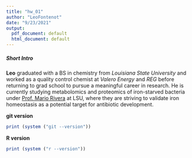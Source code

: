```yaml
---
title: "hw_01"
author: "LeoFontenot"
date: "9/23/2021"
output:
  pdf_document: default
  html_document: default
---
```


##### Short Intro
**Leo** graduated with a BS in chemistry from *Louisiana State University* and worked as a quality control chemist at *Valero Energy* and *REG* before returning to grad school to pursue a meaningful career in research. He is currently studying metabolomics and proteomics of iron-starved bacteria under [Prof. Mario Rivera](https://sites01.lsu.edu/faculty/rivera/) at LSU, where they are striving to validate iron homeostasis as a potential target for antibiotic development.

**git version**
```r
print (system ("git --version"))
```
**R version**
```r
print (system ("r --version"))
```
